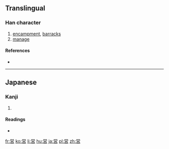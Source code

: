 {{also|營}}

==Translingual==
{{Han simplified forms|營|営|营}}

===Han character===
{{Han char|rn=30|rad=口|as=09|sn=12|four=|canj=FBRHR,FBRR|ids=⿳⺍冖吕}}

# [[encampment]], [[barracks]]
# [[manage]]

====References====
* {{Han ref|kx=0201.121|dkj=04025|dj=0424.040|hdz=10661.081|uh=55B6|ud=21942}}

----

==Japanese==

===Kanji===
{{ja-kanji|grade=5|rs=口09|style=s|kyu=營}}

# {{defn|lang=ja|sort=口09}}

====Readings====
* {{ja-readings|goon=[[よう]] (yō)|kanon=[[えい]] (ei)|kun=[[いとなむ]] (itonamu), [[いとなみ]] (itonami)}}
[[fr:営]]
[[ko:営]]
[[li:営]]
[[hu:営]]
[[ja:営]]
[[pl:営]]
[[zh:営]]